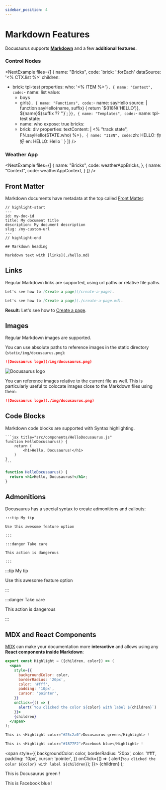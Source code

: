 ```yaml
---
sidebar_position: 4
---
```



# Markdown Features

Docusaurus supports **[Markdown](https://daringfireball.net/projects/markdown/syntax)** and a few **additional features**.

### Control Nodes

<NextExample files={[
      {
        name: "Bricks",
        code:
`brick: ':forEach'
dataSource: '<% CTX.list %>'
children:
- brick: tpl-test
  properties:
    who: '<% ITEM %>'`
      },
      {
        name: "Context",
        code:
`- name: list
  value:
  - boys
  - girls`
      },
      {
        name: "Functions",
        code:
`- name: sayHello
  source: |
    function sayHello(name, suffix) {
      return \`\${I18N('HELLO')}, \${name}\${suffix ?? ''}\`;
    }`
      },
      {
        name: "Templates",
        code:
`- name: tpl-test
  state:
  - name: who
    expose: true
  bricks:
  - brick: div
    properties:
      textContent: |
        <%
          "track state",
          FN.sayHello(STATE.who)
        %>`
      },
      {
        name: "I18N",
        code:
`zh:
  HELLO: 你好
en:
  HELLO: Hello
`
      }
    ]} />

### Weather App

<NextExample files={[
      {
        name: "Bricks",
        code: weatherAppBricks,
      },
      {
        name: "Context",
        code: weatherAppContext,
      }
    ]} />


## Front Matter

Markdown documents have metadata at the top called [Front Matter](https://jekyllrb.com/docs/front-matter/):

```text title="my-doc.md"
// highlight-start
---
id: my-doc-id
title: My document title
description: My document description
slug: /my-custom-url
---
// highlight-end

## Markdown heading

Markdown text with [links](./hello.md)
```

## Links

Regular Markdown links are supported, using url paths or relative file paths.

```md
Let's see how to [Create a page](/create-a-page).
```

```md
Let's see how to [Create a page](./create-a-page.md).
```

**Result:** Let's see how to [Create a page](./create-a-page.md).

## Images

Regular Markdown images are supported.

You can use absolute paths to reference images in the static directory (`static/img/docusaurus.png`):

```md
![Docusaurus logo](/img/docusaurus.png)
```

![Docusaurus logo](/img/docusaurus.png)

You can reference images relative to the current file as well. This is particularly useful to colocate images close to the Markdown files using them:

```md
![Docusaurus logo](./img/docusaurus.png)
```

## Code Blocks

Markdown code blocks are supported with Syntax highlighting.

    ```jsx title="src/components/HelloDocusaurus.js"
    function HelloDocusaurus() {
        return (
            <h1>Hello, Docusaurus!</h1>
        )
    }
    ```

```jsx title="src/components/HelloDocusaurus.js"
function HelloDocusaurus() {
  return <h1>Hello, Docusaurus!</h1>;
}
```

## Admonitions

Docusaurus has a special syntax to create admonitions and callouts:

    :::tip My tip

    Use this awesome feature option

    :::

    :::danger Take care

    This action is dangerous

    :::

:::tip My tip

Use this awesome feature option

:::

:::danger Take care

This action is dangerous

:::

## MDX and React Components

[MDX](https://mdxjs.com/) can make your documentation more **interactive** and allows using any **React components inside Markdown**:

```jsx
export const Highlight = ({children, color}) => (
  <span
    style={{
      backgroundColor: color,
      borderRadius: '20px',
      color: '#fff',
      padding: '10px',
      cursor: 'pointer',
    }}
    onClick={() => {
      alert(`You clicked the color ${color} with label ${children}`)
    }}>
    {children}
  </span>
);

This is <Highlight color="#25c2a0">Docusaurus green</Highlight> !

This is <Highlight color="#1877F2">Facebook blue</Highlight> !
```

  <span
    style={{
      backgroundColor: color,
      borderRadius: '20px',
      color: '#fff',
      padding: '10px',
      cursor: 'pointer',
    }}
    onClick={() => {
      alert(`You clicked the color ${color} with label ${children}`);
    }}>
    {children}
  </span>
);

This is <Highlight color="#25c2a0">Docusaurus green</Highlight> !

This is <Highlight color="#1877F2">Facebook blue</Highlight> !
